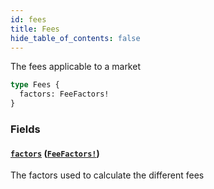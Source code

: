 ```yaml
---
id: fees
title: Fees
hide_table_of_contents: false
---
```



The fees applicable to a market

```graphql
type Fees {
  factors: FeeFactors!
}
```


### Fields

#### [`factors`](#) ([`FeeFactors!`](/docs/mainnet/graphql/objects/fee-factors))

The factors used to calculate the different fees




